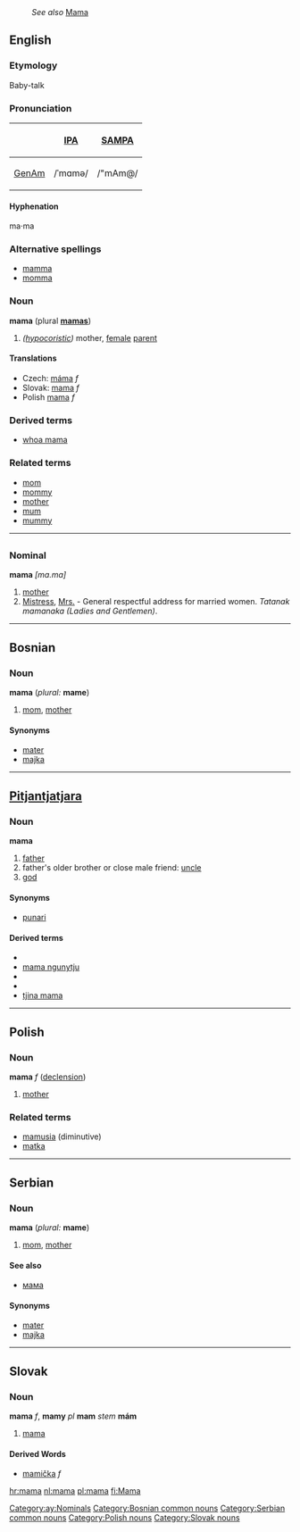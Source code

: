 :''See also'' [[Mama]]
==English==
===Etymology===
Baby-talk

===Pronunciation===
{| border=1 cellpadding=5
! !! [[w:IPA|IPA]] !! [[w:SAMPA|SAMPA]]
|-
! [[GenAm]]
| /ˈmɑmə/ || /"mAm@/
|}

====Hyphenation====
ma·ma

===Alternative spellings===
*[[mamma]]
*[[momma]]

===Noun===
'''mama''' (plural '''[[mamas]]''')
# ''([[hypocoristic]])'' mother, [[female]] [[parent]]

====Translations====
*Czech: [[máma]] ''f''
*Slovak: [[mama#Slovak|mama]] ''f''
*Polish [[mama#Polish|mama]] ''f''

===Derived terms===
* [[whoa mama]]

===Related terms===
* [[mom]]
* [[mommy]]
* [[mother]]
* [[mum]]
* [[mummy]]

----
=={{ay}}==
===Nominal===
'''mama''' ''[ma.ma]''
# [[mother]]
# [[Mistress]], [[Mrs.]] - General respectful address for married women. ''Tatanak mamanaka'' ''(Ladies and Gentlemen)''.
[[Category:ay:Nominals]]

----

==Bosnian==
===Noun===
'''mama''' {{f}} {{s}} (''plural:'' '''mame''')
#[[mom]], [[mother]]
====Synonyms====
*[[mater]]
*[[majka]]
[[Category:Bosnian common nouns]]

----

==[[Pitjantjatjara]]==
===Noun===
'''mama'''

# [[father]]
# father's older brother or close male friend: [[uncle]]
# [[god]]

====Synonyms====
*[[punari]]

====Derived terms====
*{{Unicode|[[mama maḻatja]]}}
*[[mama ngunytju]]
*{{Unicode|[[mama puḻka]]}}
*{{Unicode|[[maṟa mama]]}}
*[[tjina mama]]

----

==Polish==
===Noun===
'''mama''' ''f'' ([[Wiktionary Appendix:Polish hard feminine noun declension|declension]])

#[[mother]]

===Related terms===
* [[mamusia]] (diminutive)
* [[matka]]

----

==Serbian==
===Noun===
'''mama''' {{f}} {{s}} (''plural:'' '''mame''')
#[[mom]], [[mother]]
====See also====
*[[мама]]
====Synonyms====
*[[mater]]
*[[majka]]
[[Category:Serbian common nouns]]

----

==Slovak==
===Noun===
'''mama''' ''f'', '''mamy''' ''pl''
'''mam''' ''stem''
'''mám''' ''{{genpl}}''
{{decpat}} {{zena}}

# [[mama#English|mama]]

====Derived Words====
* [[mamička]] ''f''

[[Category:Polish nouns]]
[[Category:Slovak nouns]]

[[hr:mama]]
[[nl:mama]]
[[pl:mama]]
[[fi:Mama]]